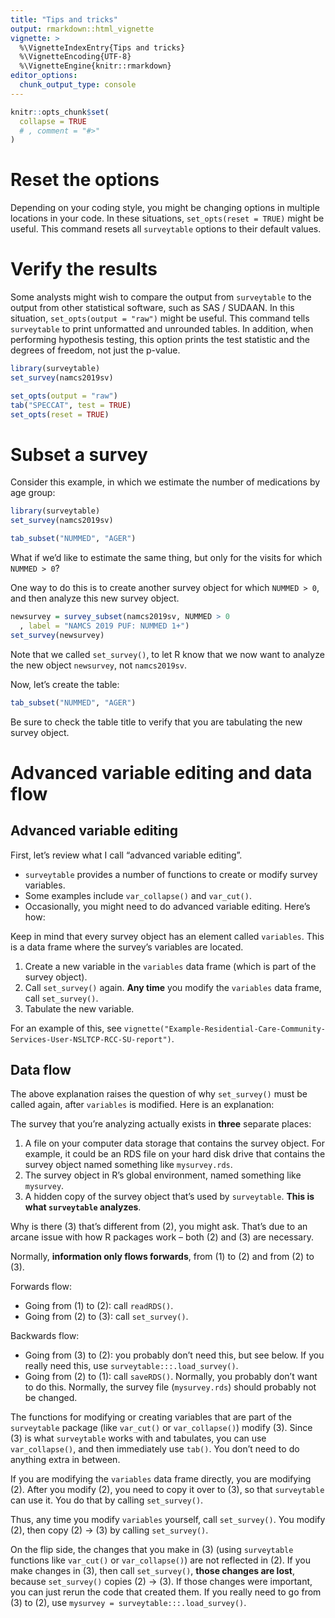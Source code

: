 ```yaml
---
title: "Tips and tricks"
output: rmarkdown::html_vignette
vignette: >
  %\VignetteIndexEntry{Tips and tricks}
  %\VignetteEncoding{UTF-8}
  %\VignetteEngine{knitr::rmarkdown}
editor_options: 
  chunk_output_type: console
---
```


```r
knitr::opts_chunk$set(
  collapse = TRUE
  # , comment = "#>"
)
```

# Reset the options

Depending on your coding style, you might be changing options in multiple locations in your code. In these situations, `set_opts(reset = TRUE)` might be useful. This command resets all `surveytable` options to their default values. 

# Verify the results

Some analysts might wish to compare the output from `surveytable` to the output from other statistical software, such as SAS / SUDAAN. In this situation, `set_opts(output = "raw")` might be useful. This command tells `surveytable` to print unformatted and unrounded tables. In addition, when performing hypothesis testing, this option prints the test statistic and the degrees of freedom, not just the p-value. 

```r
library(surveytable)
set_survey(namcs2019sv)
```
```r
set_opts(output = "raw")
tab("SPECCAT", test = TRUE)
set_opts(reset = TRUE)
```


# Subset a survey

Consider this example, in which we estimate the number of medications by age group:

```r
library(surveytable)
set_survey(namcs2019sv)
```

```r
tab_subset("NUMMED", "AGER")
```

What if we'd like to estimate the same thing, but only for the visits for which `NUMMED > 0`?

One way to do this is to create another survey object for which `NUMMED > 0`, and then analyze this new survey object. 

```r
newsurvey = survey_subset(namcs2019sv, NUMMED > 0
  , label = "NAMCS 2019 PUF: NUMMED 1+")
set_survey(newsurvey)
```

Note that we called `set_survey()`, to let R know that we now want to analyze the new object `newsurvey`, not `namcs2019sv`. 

Now, let's create the table:

```r
tab_subset("NUMMED", "AGER")
```

Be sure to check the table title to verify that you are tabulating the new survey object. 

# Advanced variable editing and data flow

## Advanced variable editing

First, let's review what I call "advanced variable editing".

* `surveytable` provides a number of functions to create or modify survey variables. 
* Some examples include `var_collapse()` and `var_cut()`.
* Occasionally, you might need to do advanced variable editing. Here's how:

Keep in mind that every survey object has an element called `variables`. This is a data frame where the survey's variables are located. 

1. Create a new variable in the `variables` data frame (which is part of the survey object).
2. Call `set_survey()` again. **Any time** you modify the `variables` data frame, call `set_survey()`.
3. Tabulate the new variable.

For an example of this, see `vignette("Example-Residential-Care-Community-Services-User-NSLTCP-RCC-SU-report")`.

## Data flow

The above explanation raises the question of why `set_survey()` must be called again, after `variables` is modified. Here is an explanation:

The survey that you're analyzing actually exists in **three** separate places: 

1. A file on your computer data storage that contains the survey object. For example, it could be an RDS file on your hard disk drive that contains the survey object named something like `mysurvey.rds`.
2. The survey object in R's global environment, named something like `mysurvey`.
3. A hidden copy of the survey object that's used by `surveytable`. **This is what `surveytable` analyzes**. 

Why is there (3) that's different from (2), you might ask. That's due to an arcane issue with how R packages work -- both (2) and (3) are necessary. 

Normally, **information only flows forwards**, from (1) to (2) and from (2) to (3). 

Forwards flow:

* Going from (1) to (2): call `readRDS()`.
* Going from (2) to (3): call `set_survey()`.

Backwards flow:

* Going from (3) to (2): you probably don't need this, but see below. If you really need this, use `surveytable:::.load_survey()`.
* Going from (2) to (1): call `saveRDS()`. Normally, you probably don't want to do this. Normally, the survey file (`mysurvey.rds`) should probably not be changed. 

The functions for modifying or creating variables that are part of the `surveytable` package (like `var_cut()` or `var_collapse()`) modify (3). Since (3) is what `surveytable` works with and tabulates, you can use `var_collapse()`, and then immediately use `tab()`. You don't need to do anything extra in between. 

If you are modifying the `variables` data frame directly, you are modifying (2). After you modify (2), you need to copy it over to (3), so that `surveytable` can use it. You do that by calling `set_survey()`. 

Thus, any time you modify `variables` yourself, call `set_survey()`. You modify (2), then copy (2) -> (3) by calling `set_survey()`. 

On the flip side, the changes that you make in (3) (using `surveytable` functions like `var_cut()` or `var_collapse()`) are not reflected in (2). If you make changes in (3), then call `set_survey()`, **those changes are lost**, because `set_survey()` copies (2) -> (3). If those changes were important, you can just rerun the code that created them. If you really need to go from (3) to (2), use `mysurvey = surveytable:::.load_survey()`.


